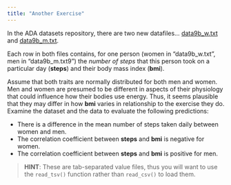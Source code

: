 ```yaml
---
title: "Another Exercise"
---
```


In the ADA datasets repository, there are two new datafiles... [data9b_w.txt](https://raw.githubusercontent.com/difiore/ada-2022-datasets/main/data9b_m.txt) and [data9b_m.txt](https://raw.githubusercontent.com/difiore/ada-2022-datasets/main/data9b_m.txt).

Each row in both files contains, for one person (women in "data9b_w.txt", men in "data9b_m.txt9") the *number of steps* that this person took on a particular day (**steps**) and their body mass index (**bmi**).

Assume that both traits are normally distributed for both men and women. Men and women are presumed to be different in aspects of their physiology that could influence how their bodies use energy. Thus, it seems plausible that they may differ in how **bmi** varies in relationship to the exercise they do. Examine the dataset and the data to evaluate the following predictions:

- There is a difference in the mean number of steps taken daily between women and men.
- The correlation coefficient between **steps** and **bmi** is negative for women.
- The correlation coefficient between **steps** and **bmi** is positive for men.

> **HINT**: These are tab-separated value files, thus you will want to use the `read_tsv()` function rather than `read_csv()` to load them.
